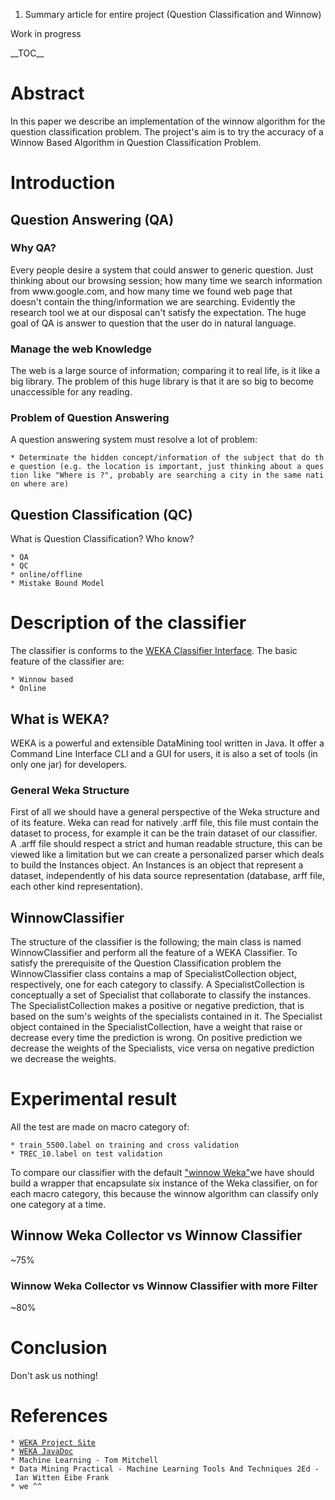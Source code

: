 # Summary article for entire project (Question Classification and Winnow)
Work in progress

__TOC__

= Abstract =

In this paper we describe an implementation of the winnow algorithm for the question classification problem.
The project's aim is to try the accuracy of a Winnow Based Algorithm in Question Classification Problem.


= Introduction =

== Question Answering (QA) ==

=== Why QA? ===
Every people desire a system that could answer to generic question. Just thinking about our browsing session; how many time we search information from www.google.com, and how many time we found web page that doesn't contain the thing/information we are searching.
Evidently the research tool we at our disposal can't satisfy the expectation.
The huge goal of QA is answer to question that the user do in natural language.

=== Manage the web Knowledge ===
The web is a large source of information; comparing it to real life, is it like a big library. The problem of this huge library is that it are so big to become unaccessible for any reading.

=== Problem of Question Answering ===
A question answering system must resolve a lot of problem:
 * Determinate the hidden concept/information of the subject that do the question (e.g. the location is important, just thinking about a question like "Where is <a city>?", probably are searching a city in the same nation where are)

== Question Classification (QC) ==
What is Question Classification? Who know?
 * QA
 * QC
 * online/offline
 * Mistake Bound Model

= Description of the classifier =

The classifier is conforms to the [http://weka.sourceforge.net/doc/weka/classifiers/Classifier.html WEKA Classifier Interface].
The basic feature of the classifier are:
 * Winnow based
 * Online

== What is WEKA? ==
WEKA is a powerful and extensible DataMining tool written in Java. It offer a Command Line Interface CLI and a GUI for users, it is also a set of tools (in only one jar) for developers.

=== General Weka Structure ===
First of all we should have a general perspective of the Weka structure and of its feature.
Weka can read for natively .arff file, this file must contain the dataset to process, for example it can be the train dataset of our classifier. A .arff file should respect a strict and human readable structure, this can be viewed like a limitation but we can create a personalized parser which deals to build the Instances object. An Instances is an object that represent a dataset, independently of his data source representation (database, arff file, each other kind representation).

== WinnowClassifier ==
The structure of the classifier is the following;
the main class is named WinnowClassifier and perform all the feature of a WEKA Classifier.
To satisfy the prerequisite of the Question Classification problem the WinnowClassifier class contains a map of SpecialistCollection object, respectively, one for each category to classify.
A SpecialistCollection is conceptually a set of Specialist that collaborate to classify the instances. The SpecialistCollection makes a positive or negative prediction, that is based on the sum's weights of the specialists contained in it.
The Specialist object contained in the SpecialistCollection, have a weight that raise or decrease every time the prediction is wrong. On positive prediction we decrease the weights of the Specialists, vice versa on negative prediction we decrease the weights.



= Experimental result =

All the test are made on macro category of:
 * train_5500.label on training and cross validation
 * TREC_10.label on test validation
To compare our classifier with the default [http://weka.sourceforge.net/doc/weka/classifiers/functions/Winnow.html "winnow Weka"]we have should build a wrapper that encapsulate six instance of the Weka classifier, on for each macro category, this because the winnow algorithm can classify only one category at a time.

== Winnow Weka Collector vs Winnow Classifier ==
~75%

=== Winnow Weka Collector vs Winnow Classifier with more Filter ===
~80%

= Conclusion =

Don't ask us nothing!

= References =
 * [http://www.cs.waikato.ac.nz/ml/weka/ WEKA Project Site]
 * [http://weka.sourceforge.net/doc/index.html WEKA JavaDoc]
 * Machine Learning - Tom Mitchell
 * Data Mining Practical - Machine Learning Tools And Techniques 2Ed - Ian Witten Eibe Frank
 * we ^^